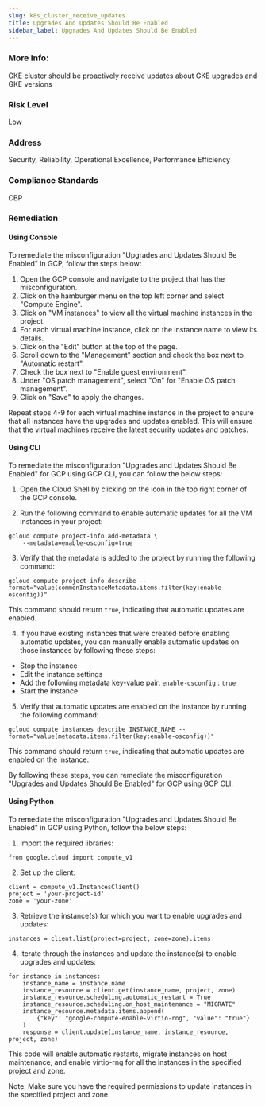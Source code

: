 ```yaml
---
slug: k8s_cluster_receive_updates
title: Upgrades And Updates Should Be Enabled
sidebar_label: Upgrades And Updates Should Be Enabled
---
```


### More Info:

GKE cluster should be proactively receive updates about GKE upgrades and GKE versions

### Risk Level

Low

### Address

Security, Reliability, Operational Excellence, Performance Efficiency

### Compliance Standards

CBP
### Remediation

#### Using Console

To remediate the misconfiguration "Upgrades and Updates Should Be Enabled" in GCP, follow the steps below:

1. Open the GCP console and navigate to the project that has the misconfiguration.
2. Click on the hamburger menu on the top left corner and select "Compute Engine".
3. Click on "VM instances" to view all the virtual machine instances in the project.
4. For each virtual machine instance, click on the instance name to view its details.
5. Click on the "Edit" button at the top of the page.
6. Scroll down to the "Management" section and check the box next to "Automatic restart".
7. Check the box next to "Enable guest environment".
8. Under "OS patch management", select "On" for "Enable OS patch management".
9. Click on "Save" to apply the changes.

Repeat steps 4-9 for each virtual machine instance in the project to ensure that all instances have the upgrades and updates enabled. This will ensure that the virtual machines receive the latest security updates and patches.

#### Using CLI

To remediate the misconfiguration "Upgrades and Updates Should Be Enabled" for GCP using GCP CLI, you can follow the below steps:

1. Open the Cloud Shell by clicking on the icon in the top right corner of the GCP console.

2. Run the following command to enable automatic updates for all the VM instances in your project:

```
gcloud compute project-info add-metadata \
    --metadata=enable-osconfig=true
```

3. Verify that the metadata is added to the project by running the following command:

```
gcloud compute project-info describe --format="value(commonInstanceMetadata.items.filter(key:enable-osconfig))"
```

This command should return `true`, indicating that automatic updates are enabled.

4. If you have existing instances that were created before enabling automatic updates, you can manually enable automatic updates on those instances by following these steps:

- Stop the instance
- Edit the instance settings
- Add the following metadata key-value pair: `enable-osconfig` : `true`
- Start the instance

5. Verify that automatic updates are enabled on the instance by running the following command:

```
gcloud compute instances describe INSTANCE_NAME --format="value(metadata.items.filter(key:enable-osconfig))"
```

This command should return `true`, indicating that automatic updates are enabled on the instance.

By following these steps, you can remediate the misconfiguration "Upgrades and Updates Should Be Enabled" for GCP using GCP CLI.

#### Using Python

To remediate the misconfiguration "Upgrades and Updates Should Be Enabled" in GCP using Python, follow the below steps:

1. Import the required libraries:

```
from google.cloud import compute_v1
```

2. Set up the client:

```
client = compute_v1.InstancesClient()
project = 'your-project-id'
zone = 'your-zone'
```

3. Retrieve the instance(s) for which you want to enable upgrades and updates:

```
instances = client.list(project=project, zone=zone).items
```

4. Iterate through the instances and update the instance(s) to enable upgrades and updates:

```
for instance in instances:
    instance_name = instance.name
    instance_resource = client.get(instance_name, project, zone)
    instance_resource.scheduling.automatic_restart = True
    instance_resource.scheduling.on_host_maintenance = "MIGRATE"
    instance_resource.metadata.items.append(
        {"key": "google-compute-enable-virtio-rng", "value": "true"}
    )
    response = client.update(instance_name, instance_resource, project, zone)
```

This code will enable automatic restarts, migrate instances on host maintenance, and enable virtio-rng for all the instances in the specified project and zone.

Note: Make sure you have the required permissions to update instances in the specified project and zone.



